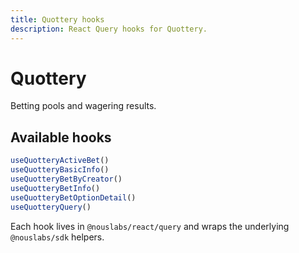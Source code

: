 ```yaml
---
title: Quottery hooks
description: React Query hooks for Quottery.
---
```


# Quottery

Betting pools and wagering results.

## Available hooks

```ts
useQuotteryActiveBet()
useQuotteryBasicInfo()
useQuotteryBetByCreator()
useQuotteryBetInfo()
useQuotteryBetOptionDetail()
useQuotteryQuery()
```

Each hook lives in `@nouslabs/react/query` and wraps the underlying `@nouslabs/sdk` helpers.
